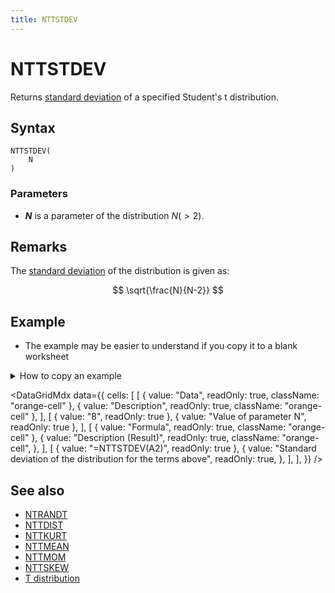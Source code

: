 ```yaml
---
title: NTTSTDEV
---
```



# NTTSTDEV

Returns [standard deviation](/docs/glossary#standard-deviation) of a specified Student's t distribution.

## Syntax

```excel
NTTSTDEV(
    N
)
```

### Parameters

- **_N_** is a parameter of the distribution $N(>2)$.

## Remarks

The [standard deviation](/docs/glossary#standard-deviation) of the distribution is given as:

$$
\sqrt{\frac{N}{N-2}}
$$

## Example

- The example may be easier to understand if you copy it to a blank worksheet

<details>
  <summary>How to copy an example</summary>

1.  Create a blank workbook or worksheet.
2.  Select the example in the Help topic.

    **Note**  Do not select the row or column headers.

    ![Selecting an example from Help](./../../assets/functions/HowToCopy.png)

    Selecting an example from Help

3.  Press CTRL+C.
4.  In the worksheet, select cell A1, and press CTRL+V.
5.  To switch between viewing the results and viewing the formulas that return the results, press CTRL+` (grave accent), or on the **Tools** menu, point to **Formula Auditing**, and then click **Formula Auditing Mode**.

</details>

<DataGridMdx
  data={{
    cells: [
      [
        { value: "Data", readOnly: true, className: "orange-cell" },
        { value: "Description", readOnly: true, className: "orange-cell" },
      ],
      [
        { value: "8", readOnly: true },
        { value: "Value of parameter N", readOnly: true },
      ],
      [
        { value: "Formula", readOnly: true, className: "orange-cell" },
        {
          value: "Description (Result)",
          readOnly: true,
          className: "orange-cell",
        },
      ],
      [
        { value: "=NTTSTDEV(A2)", readOnly: true },
        {
          value: "Standard deviation of the distribution for the terms above",
          readOnly: true,
        },
      ],
    ],
  }}
/>

## See also

- [NTRANDT](../01-random-numbers/01-single-series/13-ntrandt.mdx)
- [NTTDIST](080-nttdist.mdx)
- [NTTKURT](082-nttkurt.mdx)
- [NTTMEAN](083-nttmean.mdx)
- [NTTMOM](084-nttmom.mdx)
- [NTTSKEW](085-nttskew.mdx)
- [T distribution](../../05-gallery-of-distributions/t-distribution.mdx)
